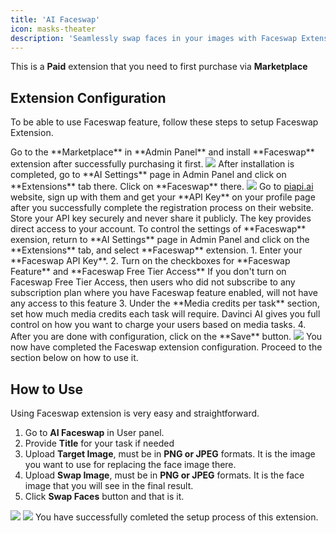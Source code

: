 ```yaml
---
title: 'AI Faceswap'
icon: masks-theater
description: 'Seamlessly swap faces in your images with Faceswap Extension'
---
```


<Warning>This is a **Paid** extension that you need to first purchase via **Marketplace**</Warning>

## Extension Configuration
To be able to use Faceswap feature, follow these steps to setup Faceswap Extension.

<Steps>
  <Step title="Step 1">
    Go to the **Marketplace** in **Admin Panel** and install **Faceswap** extension after successfully purchasing it first.     
    <img src="/images/extensions/faceswap/swap-1.png" />    
  </Step>
  <Step title="Step 2">
    After installation is completed, go to **AI Settings** page in Admin Panel and click on **Extensions** tab there. Click on **Faceswap** there. 
    <img src="/images/extensions/faceswap/swap-2.png" />
  </Step>
  <Step title="Step 3">
    Go to <a href="https://piapi.ai/" target="_blank">piapi.ai</a> website, sign up with them and get your **API Key** on your profile page after you successfully complete the registration process on their website.
    <Note>Store your API key securely and never share it publicly. The key provides direct access to your account.</Note>
  </Step>
   <Step title="Step 4">
   To control the settings of **Faceswap** exension, return to **AI Settings** page in Admin Panel and click on the **Extensions** tab, and select **Faceswap** extension.
    1. Enter your **Faceswap API Key**. 
    2. Turn on the checkboxes for **Faceswap  Feature** and **Faceswap  Free Tier Access** 
    <Note>If you don't turn on Faceswap Free Tier Access, then users who did not subscribe to any subscription plan where you have Faceswap feature enabled, will not have any access to this feature</Note>
    3. Under the **Media credits per task** section, set how much media credits each task will require. Davinci AI gives you full control on how you want to charge your users based on media tasks. 
    4. After you are done with configuration, click on the **Save** button.
    <img src="/images/extensions/faceswap/swap-3.png" />
  </Step>
  <Step title="Step 5">
    You now have completed the Faceswap extension configuration. Proceed to the section below on how to use it. 
  </Step>
</Steps>

## How to Use
Using Faceswap extension is very easy and straightforward. 

1. Go to **AI Faceswap** in User panel. 
2. Provide **Title** for your task if needed 
3. Upload **Target Image**, must be in **PNG or JPEG** formats. It is the image you want to use for replacing the face image there. 
3. Upload **Swap Image**, must be in **PNG or JPEG** formats. It is the face image that you will see in the final result. 
3. Click **Swap Faces** button and that is it. 
 <img src="/images/extensions/faceswap/swap-4.png" /> 
 <img src="/images/extensions/faceswap/swap.webp" /> 

<Check>
You have successfully comleted the setup process of this extension.
</Check>


